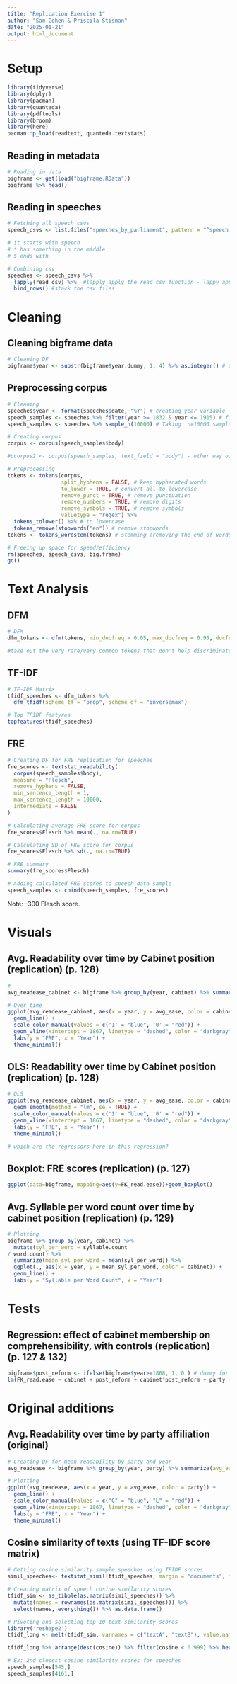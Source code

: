 ```yaml
---
title: "Replication Exercise 1"
author: "Sam Cohen & Priscila Stisman"
date: "2025-01-21"
output: html_document
---
```

# Setup

```r
library(tidyverse)
library(dplyr)
library(pacman)
library(quanteda)
library(pdftools)
library(broom)
library(here)
pacman::p_load(readtext, quanteda.textstats)

```

## Reading in metadata

```r
# Reading in data
bigframe <- get(load("bigframe.RData")) 
bigframe %>% head()

```

## Reading in speeches
```r
# Fetching all speech csvs
speech_csvs <- list.files("speeches_by_parliament", pattern = "^speech.*.csv$", full.names = TRUE) # choosing csvs that are speeches 

# it starts with speech
# * has something in the middle
# $ ends with

# Combining csv
speeches <- speech_csvs %>%
  lapply(read_csv) %>%  #lapply apply the read_csv function - lappy applies a function (that already exists in r) to a set of dfs
  bind_rows() #stack the csv files

```

# Cleaning

## Cleaning bigframe data
```r
# Cleaning DF
bigframe$year <- substr(bigframe$year.dummy, 1, 4) %>% as.integer() # Creating year variable #taking the first 4 characters

```

## Preprocessing corpus
```r
# Cleaning
speeches$year <- format(speeches$date, "%Y") # creating year variable
speech_samples <- speeches %>% filter(year >= 1832 & year <= 1915) # filtering for correct years
speech_samples <- speeches %>% sample_n(10000) # Taking  n=10000 sample of speeches

# Creating corpus
corpus <- corpus(speech_samples$body)

#ccorpus2 <- corpus(speech_samples, text_field = "body") - other way of doing it.

# Preprocessing 
tokens <- tokens(corpus, 
                 split_hyphens = FALSE, # keep hyphenated words
                 to_lower = TRUE, # convert all to lowercase 
                 remove_punct = TRUE, # remove punctuation
                 remove_numbers = TRUE, # remove digits
                 remove_symbols = TRUE, # remove symbols
                 valuetype = "regex") %>%  
  tokens_tolower() %>% # to lowercase
  tokens_remove(stopwords("en")) # remove stopwords
tokens <- tokens_wordstem(tokens) # stemming (removing the end of words)

```
```r
# Freeing up space for speed/efficiency
rm(speeches, speech_csvs, big.frame)
gc() 
```

# Text Analysis

## DFM
```r
# DFM
dfm_tokens <- dfm(tokens, min_docfreq = 0.05, max_docfreq = 0.95, docfreq_type = "prop", verbose = TRUE)

#take out the very rare/very common tokens that don't help discriminate among docs
```

## TF-IDF
```r
# TF-IDF Matrix
tfidf_speeches <- dfm_tokens %>%
  dfm_tfidf(scheme_tf = "prop", scheme_df = "inversemax") 

# Top TFIDF featyres
topfeatures(tfidf_speeches)

```

## FRE
```r
# Creating DF for FRE replication for speeches
fre_scores <- textstat_readability(
  corpus(speech_samples$body),
  measure = "Flesch",
  remove_hyphens = FALSE,
  min_sentence_length = 1,
  max_sentence_length = 10000,
  intermediate = FALSE
)

# Calculating average FRE score for corpus
fre_scores$Flesch %>% mean(., na.rm=TRUE)

# Calculating SD of FRE score for corpus
fre_scores$Flesch %>% sd(., na.rm=TRUE)

# FRE summary
summary(fre_scores$Flesch)

# Adding calculated FRE scores to speech data sample
speech_samples <- cbind(speech_samples, fre_scores)

```

Note: -300 Flesch score.


# Visuals

## Avg. Readability over time by Cabinet position (replication) (p. 128)
```r
#
avg_readease_cabinet <- bigframe %>% group_by(year, cabinet) %>% summarize(avg_ease = mean(FK_read.ease))

# Over time
ggplot(avg_readease_cabinet, aes(x = year, y = avg_ease, color = cabinet)) +
  geom_line() +
  scale_color_manual(values = c('1' = "blue", '0' = "red")) +  
  geom_vline(xintercept = 1867, linetype = "dashed", color = "darkgray") 
  labs(y = "FRE", x = "Year") + 
  theme_minimal()

```
## OLS: Readability over time by Cabinet position (replication) (p. 128)
```r
# OLS
ggplot(avg_readease_cabinet, aes(x = year, y = avg_ease, color = cabinet)) +
  geom_smooth(method = "lm", se = TRUE) +
  scale_color_manual(values = c('1' = "blue", '0' = "red")) +  
  geom_vline(xintercept = 1867, linetype = "dashed", color = "darkgray") +
  labs(y = "FRE", x = "Year") + 
  theme_minimal() 

# which are the regressors here in this regression?
```

## Boxplot: FRE scores (replication) (p. 127)
```r
ggplot(data=bigframe, mapping=aes(y=FK_read.ease))+geom_boxplot()

```
## Avg. Syllable per word count over time by cabinet position (replication) (p. 129)
```r
# Plotting
bigframe %>% group_by(year, cabinet) %>% 
  mutate(syl_per_word = syllable.count
/ word.count) %>% 
  summarize(mean_syl_per_word = mean(syl_per_word)) %>% 
  ggplot(., aes(x = year, y = mean_syl_per_word, color = cabinet)) + 
  geom_line() + 
  labs(y = "Syllable per Word Count", x = "Year") 

```
# Tests

## Regression: effect of cabinet membership on comprehensibility, with controls (replication) (p. 127 & 132)
```r
bigframe$post_reform <- ifelse(bigframe$year>=1868, 1, 0 ) # dummy for post reform 
lm(FK_read.ease ~ cabinet + post_reform + cabinet*post_reform + party + competitiveness + word.count, data=bigframe) %>% summary() %>% tidy()# regression showing effect of cabinet position on comprehensibility, with controls and interaction between cabinet position and post-reform dummy

```

# Original additions

## Avg. Readability over time by party affiliation (original)
```r
# Creating DF for mean readability by party and year 
avg_readease <- bigframe %>% group_by(year, party) %>% summarize(avg_ease = mean(FK_read.ease))

# Plotting
ggplot(avg_readease, aes(x = year, y = avg_ease, color = party)) +
  geom_line() +
  scale_color_manual(values = c("C" = "blue", "L" = "red")) +  
  geom_vline(xintercept = 1867, linetype = "dashed", color = "darkgray") +
  labs(y = "FRE", x = "Year") + 
  theme_minimal()

```

## Cosine similarity of texts (using TF-IDF score matrix)
```r

# Getting cosine similarity sample speeches using TFIDF scores
simil_speeches<- textstat_simil(tfidf_speeches, margin = "documents", method = "cosine")

# Creating matrix of speech cosine similarity scores
tfidf_sim <- as_tibble(as.matrix(simil_speeches)) %>%
  mutate(names = rownames(as.matrix(simil_speeches))) %>%
  select(names, everything()) %>% as.data.frame()

# Pivoting and selecting top 10 text similarity scores
library('reshape2')
tfidf_long <- melt(tfidf_sim, varnames = c("textA", "textB"), value.name = "cosine") # Reshaping matrix for diads

tfidf_long %>% arrange(desc(cosine)) %>% filter(cosine < 0.999) %>% head(10) # top 10 cosine similarity scores (>1 to account for identical text simil.)

```


```r
# Ex: 2nd closest cosine similarity scores for speeches
speech_samples[545,]
speech_samples[4161,]

```